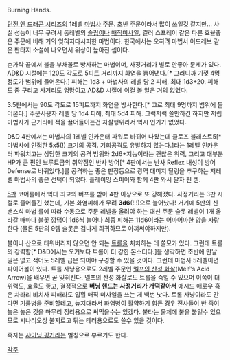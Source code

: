 Burning Hands.

[[던전 앤 드래곤 시리즈]]의 1레벨 [[마법사]] 주문. 초반 주문이라서 많이 쓰일것 같지만... 사실 성능이 너무 구려서 동레벨의 [[슬립]]이나 [[매직미사일]], 컬러 스프레이 같은 다른 효율좋은 주문에 비해 거의 잊혀지다시피한 마법이다. 한국에서는 오히려 마법서 이드레브 같은 판타지 소설에 나오면서 위상이 높아진 셈이다.

손가락 끝에서 불을 부채꼴로 방사하는 마법이며, 사정거리가 별로 안좋아 문제가 있다. AD&D 시절에는 120도 각도로 5피트 거리까지 화염을 뿜어낸다.[* 그러니까 기껏 4명 정도가 범위에 들어온다.] 피해는 1d3 + 마법사의 레벨 당 2 피해, 최대 1d3+20. 피해도 좀 구리고 사거리도 엉망이고 AD&D 시절에 이걸 볼 일은 거의 없었다.

3.5판에서는 90도 각도로 15피트까지 화염을 방사한다.[* 고로 최대 9명까지 범위에 들어온다.] 주문사용자 레벨 당 1d4 피해, 최대 5d4 피해. 그럭저럭 쓸만하긴 하지만 저렙 마법사가 근거리에 적을 끌어들이는건 자살행위라서 역시 인기가 없었다.

D&D 4판에서는 마법사의 1레벨 인카운터 파워로 바뀌어 나왔는데 클로즈 블래스트5[* 마법사에 인접한 5x5(!) 크기의 공격. 기회공격도 유발하지 않는다.]라는 1레벨 인카운터 파워치고는 상당한 크기의 공격 범위와 2d6+지능이라는 괜찮은 위력, 그리고 대부분 HP가 큰 편인 브루트급의 취약점인 반사 방어[* 4판에서는 반사 Reflex 내성이 방어 Defense로 바뀌었다.]를 공격하는 좋은 판정등으로 광역 대미지 딜링을 추구하는 저레벨 마법사의 좋은 선택이 되었다. 플레이밍 스피어와 함께 4판 와서 팔자 핀 셈.

[[Dungeons & Dragons 5th|5판]] 코어룰에서 역대 최고의 버프를 받아 4판 이상으로 또 강해졌다. 사정거리는 3판 시절로 줄어들긴 했는데, 기본 화염피해가 무려 '''3d6'''(!!!)으로 늘어났다! 거기에 5판의 신 밴스식 마법 룰에 따라 수동으로 주문 레벨을 올려야 하는 대신 주문 슬롯 레벨이 1개 올라갈 때마다 불꽃 깡댐이 1d6씩 늘어나 최종 피해는 11d6이라는 어마어마한 양을 자랑한다 (물론 5판의 9렙 슬롯은 겁나게 희귀하므로 아껴써야하지만).

불이나 산으로 태워버리지 않으면 안 되는 [[트롤]]을 처치하는 데 쓸모가 있다. 그런데 트롤의 강력함[* D&D에서는 오거보다 트롤이 더 강한 몬스터다.]을 생각하면 초반에 만날 일은 없고 적어도 5레벨 급은 되어야 구경할 수 있을 것이다. 그런데 마법사 5레벨이면 파이어볼이 있다. 
트롤 사냥용으로도 2레벨 주문인 [[멜프의 산성 화살]](Melf's Acid Arrow)을 배우면 곧 잊혀진다. 멜프의 산성 화살로도 트롤을 죽일 수 있으며 이쪽이 더 위력도, 효율도 좋고, 결정적으로 '''버닝 핸드는 사정거리가 개떡같아서''' 애시드 애로우 혹은 차라리 비치사 피해라도 입힐 매직 미사일을 쓰는 게 백번 낫다.
트롤 사냥이라도 간다면 기름병을 준비할테고, 늪지대라서 화염병이 활약하기 힘든 경우 전사들이 반 죽여놓은 놓은 것을 마무리 정리용으로 써먹을수는 있겠다. 불타는 물체에 불을 붙일수 있으므로 시나리오상 불지르고 튀는 테러용으로도 쓸수 있을 것이다.

혹자는 [[샤이닝 핑거]]라는 별칭으로 부르기도 한다.

[[각주]]
